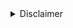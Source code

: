 <details><summary>Disclaimer</summary>

:::caution Disclaimer
We are building Aztec as transparently as we can. The documents published here are living documents. The protocol, sandbox, language, and tools are all subject to change over time.

Please see [here](../../dev_docs/limitations/main.md) for details of known Aztec protocol and Aztec Sandbox limitations.

If you would like to help us build Aztec:
- Contribute code on [GitHub](https://github.com/AztecProtocol); or
- Join in [forum](https://discourse.aztec.network/) discussions.
:::

</details>